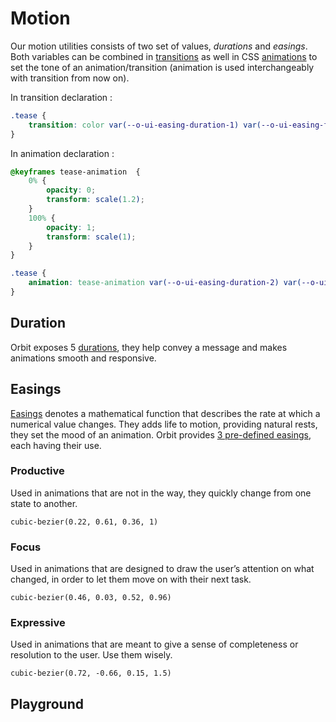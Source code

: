 
<Meta
    title="Materials/Motion"
    id="motion"
/>

# Motion

Our motion utilities consists of two set of values, *durations* and *easings*. Both variables can be combined in [transitions](https://developer.mozilla.org/en-US/docs/Web/CSS/CSS_Transitions/Using_CSS_transitions) as well in CSS [animations](https://developer.mozilla.org/en-US/docs/Web/CSS/CSS_Animations/Using_CSS_animations) to set the tone of an animation/transition (animation is used interchangeably with transition from now on).

In transition declaration :

```css
.tease {
    transition: color var(--o-ui-easing-duration-1) var(--o-ui-easing-focus);
}
```

In animation declaration :

```css
@keyframes tease-animation  {
    0% {
        opacity: 0;
        transform: scale(1.2);
    }
    100% {
        opacity: 1;
        transform: scale(1);
    }
}

.tease {
    animation: tease-animation var(--o-ui-easing-duration-2) var(--o-ui-easing-productive);
}
```

## Duration

Orbit exposes 5 [durations](?path=/docs/tokens--page#durations), they help convey a message and makes animations smooth and responsive.

<Table
    columns={[
        { title: "Duration", headerStyle: { width: "180px" }, rowClassName: "code" },
        { title: "Value", headerStyle: { width: "180px" }, rowClassName: "code" }
    ]}
    rows={[
        ["t1", "100ms"],
        ["t2", "200ms"],
        ["t3", "300ms"],
        ["t4", "500ms"],
        ["t5", "800ms"]
    ]}
/>

## Easings

[Easings](https://developer.mozilla.org/en-US/docs/Web/CSS/easing-function) denotes a mathematical function that describes the rate at which a numerical value changes. They adds life to motion, providing natural rests, they set the mood of an animation. Orbit provides [3 pre-defined easings](/docs/tokens--page#easings), each having their use.

### Productive

Used in animations that are not in the way, they quickly change from one state to another.

<code>cubic-bezier(0.22, 0.61, 0.36, 1)</code>

### Focus

Used in animations that are designed to draw the user’s attention on what changed, in order to let them move on with their next task.

<code>cubic-bezier(0.46, 0.03, 0.52, 0.96)</code>

### Expressive

Used in animations that are meant to give a sense of completeness or resolution to the user. Use them wisely.

<code>cubic-bezier(0.72, -0.66, 0.15, 1.5)</code>

## Playground

<MotionPreview />
